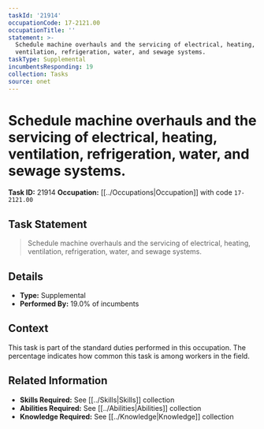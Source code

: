 ```yaml
---
taskId: '21914'
occupationCode: 17-2121.00
occupationTitle: ''
statement: >-
  Schedule machine overhauls and the servicing of electrical, heating,
  ventilation, refrigeration, water, and sewage systems.
taskType: Supplemental
incumbentsResponding: 19
collection: Tasks
source: onet
---
```

# Schedule machine overhauls and the servicing of electrical, heating, ventilation, refrigeration, water, and sewage systems.

**Task ID:** 21914
**Occupation:** [[../Occupations|Occupation]] with code `17-2121.00`

## Task Statement

> Schedule machine overhauls and the servicing of electrical, heating, ventilation, refrigeration, water, and sewage systems.

## Details

- **Type:** Supplemental
- **Performed By:** 19.0% of incumbents

## Context

This task is part of the standard duties performed in this occupation. The percentage indicates how common this task is among workers in the field.

## Related Information

- **Skills Required:** See [[../Skills|Skills]] collection
- **Abilities Required:** See [[../Abilities|Abilities]] collection
- **Knowledge Required:** See [[../Knowledge|Knowledge]] collection
